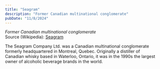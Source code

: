 ```yaml
---
title: "Seagram"
description: "Former Canadian multinational conglomerate"
pubDate: "11/8/2024"
---
```


*Former Canadian multinational conglomerate*  
Source (Wikipedia): [Seagram][1]

The Seagram Company Ltd. was a Canadian multinational conglomerate formerly headquartered in Montreal, Quebec. Originally a distiller of Canadian whisky based in Waterloo, Ontario, it was in the 1990s the largest owner of alcoholic beverage brands in the world.

[1]: https://en.wikipedia.org/wiki/Seagram
